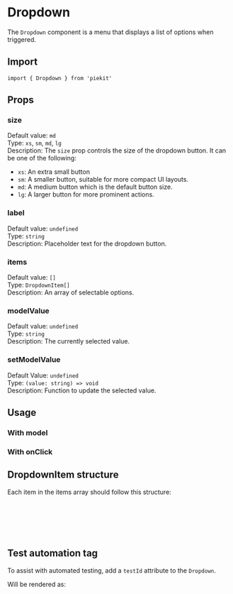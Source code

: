 
<Meta of={DropdownStories} />

# Dropdown

The `Dropdown` component is a menu that displays a list of options when triggered. 

## Import

```tsx
import { Dropdown } from 'piekit'
```

## Props

### size

Default value: `md`\
Type: `xs`, `sm`, `md`, `lg`\
Description: The `size` prop controls the size of the dropdown button. It can be one of the following:
- `xs`: An extra small button
- `sm`: A smaller button, suitable for more compact UI layouts.
- `md`: A medium button which is the default button size.
- `lg`: A larger button for more prominent actions.

<Canvas of={DropdownStories.Size} />

### label

Default value: `undefined`\
Type: `string`\
Description: Placeholder text for the dropdown button.

### items

Default value: `[]`\
Type: `DropdownItem[]`\
Description: An array of selectable options.

### modelValue

Default value: `undefined`\
Type: `string`\
Description: The currently selected value.

### setModelValue

Default Value: `undefined`\
Type: `(value: string) => void`\
Description: Function to update the selected value.

## Usage

### With model

<Canvas of={DropdownStories.WithModelValue} />

### With onClick

<Canvas of={DropdownStories.WithOnClick} />

## DropdownItem structure

Each item in the items array should follow this structure:

```ts
interface DropdownItem {
    label: string;
    value: string;
    onClick?: (value: string) => void;
}
```

## Test automation tag

To assist with automated testing, add a `testId` attribute to the `Dropdown`.

<Canvas of={DropdownStories.WithTA} />

Will be rendered as:

```html
<div data-testid="dropdown-ta">
    <button data-testid="dropdown-ta-toggle">
        <span data-testid="dropdown-ta-label">...</span>
        <svg></svg>
    </button>
    <div>
        <ul data-testid="dropdown-ta-dropdown">
            <li>
                <a data-testid="dropdown-ta-option-0">...</a>
            </li>
            <li>
                <a data-testid="dropdown-ta-option-1">...</a>
            </li>
        </ul>
    </div>
</div>
```